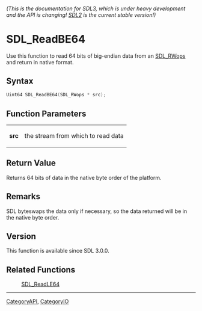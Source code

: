 ====== (This is the documentation for SDL3, which is under heavy development and the API is changing! [https://wiki.libsdl.org/ SDL2] is the current stable version!) ======
= SDL_ReadBE64 =

Use this function to read 64 bits of big-endian data from an [[SDL_RWops]] and return in native format.

== Syntax ==

<syntaxhighlight lang='c'>
Uint64 SDL_ReadBE64(SDL_RWops * src);
</syntaxhighlight>

== Function Parameters ==

{|
|'''src'''
|the stream from which to read data
|}

== Return Value ==

Returns 64 bits of data in the native byte order of the platform.

== Remarks ==

SDL byteswaps the data only if necessary, so the data returned will be in
the native byte order.

== Version ==

This function is available since SDL 3.0.0.

== Related Functions ==

:[[SDL_ReadLE64]]

----
[[CategoryAPI]], [[CategoryIO]]


